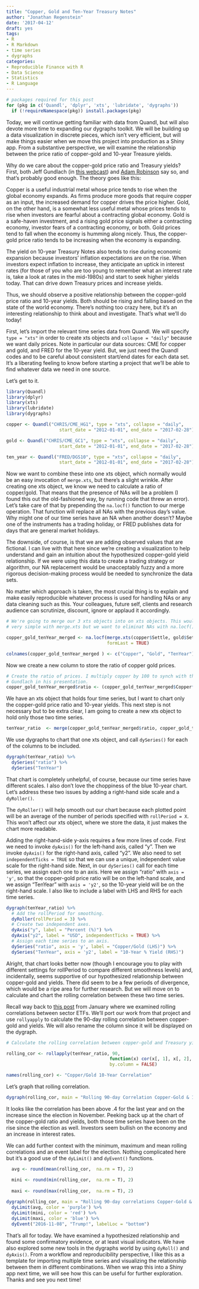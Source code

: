 ```yaml
---
title: "Copper, Gold and Ten-Year Treasury Notes"
author: "Jonathan Regenstein"
date: '2017-04-12'
draft: yes
tags:
- R
- R Markdown
- time series
- dygraphs
categories:
- Reproducible Finance with R
- Data Science
- Statistics
- R Language
---
```


```r
# packages required for this post
for (pkg in c('Quandl', 'dplyr', 'xts', 'lubridate', 'dygraphs')) 
  if (!requireNamespace(pkg)) install.packages(pkg)
```

Today, we will continue getting familiar with data from Quandl, but will also devote more time to expanding our dygraphs toolkit. We will be building up a data visualization in discrete pieces, which isn't very efficient, but will make things easier when we move this project into production as a Shiny app. From a substantive perspective, we will examine the relationship between the price ratio of copper-gold and 10-year Treasure yields.  

Why do we care about the copper-gold price ratio and Treasury yields? First, both Jeff Gundlach (in [this webcast](http://doubleline.com/latest-webcasts/)) and [Adam Robinson](http://robinsonglobalstrategies.com/) say so, and that's probably good enough. The theory goes like this:

Copper is a useful industrial metal whose price tends to rise when the global economy expands. As firms produce more goods that require copper as an input, the increased demand for copper drives the price higher. Gold, on the other hand, is a somewhat less useful metal whose prices tends to rise when investors are fearful about a contracting global economy. Gold is a safe-haven investment, and a rising gold price signals either a contracting economy, investor fears of a contracting economy, or both. Gold prices tend to fall when the economy is humming along nicely. Thus, the copper-gold price ratio tends to be increasing when the economy is expanding.

The yield on 10-year Treasury Notes also tends to rise during economic expansion because investors' inflation expectations are on the rise. When investors expect inflation to increase, they anticipate an uptick in interest rates (for those of you who are too young to remember what an interest rate is, take a look at rates in the mid-1980s) and start to seek higher yields today.  That can drive down Treasury prices and increase yields.

Thus, we should observe a positive relationship between the copper-gold price ratio and 10-year yields. Both should be rising and falling based on the state of the world economy. There's nothing too crazy here, but it's an interesting relationship to think about and investigate. That's what we'll do today!

First, let's import the relevant time series data from Quandl. We will specify `type = "xts"` in order to create xts objects and `collapse = "daily"` because we want daily prices. Note in particular our data sources: CME for copper and gold, and FRED for the 10-year yield. But, we just need the Quandl codes and to be careful about consistent start/end dates for each data set. It's a liberating feeling to know before starting a project that we'll be able to find whatever data we need in one source. 

Let's get to it.

```r
library(Quandl)
library(dplyr)
library(xts)
library(lubridate)
library(dygraphs)

copper <- Quandl("CHRIS/CME_HG1", type = "xts", collapse = "daily",  
                    start_date = "2012-01-01", end_date = "2017-02-28")

gold <- Quandl("CHRIS/CME_GC1", type = "xts", collapse = "daily",  
                    start_date = "2012-01-01", end_date = "2017-02-28")

ten_year <- Quandl("FRED/DGS10", type = "xts", collapse = "daily",  
                    start_date = "2012-01-01", end_date = "2017-02-28")
```

Now we want to combine these into one xts object, which normally would be an easy invocation of `merge.xts`, but there's a slight wrinkle. After creating one xts object, we know we need to calculate a ratio of copper/gold. That means that the presence of NAs will be a problem (I found this out the old-fashioned way, by running code that threw an error). Let's take care of that by prepending the `na.locf()` function to our merge operation. That function will replace all NAs with the previous day's value. Why might one of our time series have an NA when another doesn't? Maybe one of the instruments has a trading holiday, or FRED publishes data for days that are general market holidays. 

The downside, of course, is that we are adding observed values that are fictional. I can live with that here since we're creating a visualization to help understand and gain an intuition about the hypothesized copper-gold yield relationship. If we were using this data to create a trading strategy or algorithm, our NA replacement would be unacceptably fuzzy and a more rigorous decision-making process would be needed to synchronize the data sets. 

No matter which approach is taken, the most crucial thing is to explain and make easily reproducible whatever process is used for handling NAs or any data cleaning such as this. Your colleagues, future self, clients and research audience can scrutinize, discount, ignore or applaud it accordingly.  


```r
# We're going to merge our 3 xts objects into on xts objects. This would normally be
# very simple with merge.xts but we want to eliminat NAs with na.locf().

copper_gold_tenYear_merged <- na.locf(merge.xts(copper$Settle, gold$Settle, ten_year),
                                      formLast = TRUE)

colnames(copper_gold_tenYear_merged ) <- c("Copper", "Gold", "TenYear")
```

Now we create a new column to store the ratio of copper gold prices. 

```r
# Create the ratio of prices. I multiply copper by 100 to synch with the scale used by 
# Gundlach in his presentation.
copper_gold_tenYear_merged$ratio <- (copper_gold_tenYear_merged$Copper*100)/copper_gold_tenYear_merged$Gold
```

We have an xts object that holds four time series, but I want to chart only the copper-gold price ratio and 10-year yields. This next step is not necessary but to be extra clear, I am going to create a new xts object to hold only those two time series.

```r
tenYear_ratio  <- merge(copper_gold_tenYear_merged$ratio, copper_gold_tenYear_merged$TenYear)
```

We use dygraphs to chart that one xts object, and call `dySeries()` for each of the columns to be included.

```r
dygraph(tenYear_ratio) %>%
  dySeries("ratio") %>% 
  dySeries("TenYear")
```   

That chart is completely unhelpful, of course, because our time series have different scales. I also don't love the choppiness of the blue 10-year chart. Let's address these two issues by adding a right-hand side scale and a `dyRoller()`.

The `dyRoller()` will help smooth out our chart because each plotted point will be an average of the number of periods specified with `rollPeriod = X`. This won't affect our xts object, where we store the data, it just makes the chart more readable. 

Adding the right-hand-side y-axis requires a few more lines of code. First we need to invoke `dyAxis()` for the left-hand axis, called "y". Then we invoke `dyAxis()` for the right-hand axis, called "y2". We also need to set `independentTicks = TRUE` so that we can use a unique, independent value scale for the right-hand side. Next, in our `dySeries()` call for each time series, we assign each one to an axis. Here we assign "ratio" with `axis = 'y'`, so that the copper-gold price ratio will be on the left-hand scale, and we assign "TenYear" with `axis = 'y2'`, so the 10-year yield will be on the right-hand scale. I also like to include a label with LHS and RHS for each time series. 

```r
dygraph(tenYear_ratio) %>% 
  # Add the rollPeriod for smoothing.
  dyRoller(rollPeriod = 3) %>% 
  # Create two independent axes.
  dyAxis("y", label = "Percent (%)") %>%
  dyAxis("y2", label = "USD", independentTicks = TRUE) %>%
  # Assign each time series to an axis.
  dySeries("ratio", axis = 'y', label = "Copper/Gold (LHS)") %>% 
  dySeries("TenYear", axis = 'y2', label = "10-Year % Yield (RHS)")

```   

Alright, that chart looks better now (though I encourage you to play with different settings for rollPeriod to compare different smoothness levels) and, incidentally, seems supportive of our hypothesized relationship between copper-gold and yields. There did seem to be a few periods of divergence, which would be a ripe area for further research. But we will move on to calculate and chart the rolling correlation between these two time series. 

Recall way back to [this post](https://rviews.rstudio.com/2017/01/18/reproducible-finance-with-r-sector-correlations/) from January where we examined rolling correlations between sector ETFs. We'll port our work from that project and use `rollyapply` to calculate the 90-day rolling correlation between copper-gold and yields. We will also rename the column since it will be displayed on the dygraph.

```r
# Calculate the rolling correlation between copper-gold and Treasury yields. 

rolling_cor <- rollapply(tenYear_ratio, 90, 
                                       function(x) cor(x[, 1], x[, 2], use = "pairwise.complete.obs"), 
                                       by.column = FALSE)

names(rolling_cor) <- "Copper/Gold 10-Year Correlation"
```   

Let's graph that rolling correlation.

```r

dygraph(rolling_cor, main = "Rolling 90-day Correlation Copper-Gold & 10-Year Yield")

```   

It looks like the correlation has been above .4 for the last year and on the increase since the election in November. Peeking back up at the chart of the copper-gold ratio and yields, both those time series have been on the rise since the election as well. Investors seem bullish on the economy and an increase in interest rates.   

We can add further context with the minimum, maximum and mean rolling correlations and an event label for the election. Nothing complicated here but it's a good use of the `dyLimit()` and `dyEvent()` functions. 

```r
 
  avg <- round(mean(rolling_cor,  na.rm = T), 2)

  mini <- round(min(rolling_cor,  na.rm = T), 2)
 
  maxi <- round(max(rolling_cor,  na.rm = T), 2)
  
dygraph(rolling_cor, main = "Rolling 90-day correlations Copper-Gold & 10-Year Yield") %>% 
  dyLimit(avg, color = 'purple') %>% 
  dyLimit(mini, color = 'red') %>% 
  dyLimit(maxi, color = 'blue') %>% 
  dyEvent("2016-11-08", "Trump!", labelLoc = "bottom")
```   

That's all for today. We have examined a hypothesized relationship and found some confirmatory evidence, or at least visual indicators. We have also explored some new tools in the dygraphs world by using `dyRoll()` and `dyAxis()`.  From a workflow and reproducibility perspective, I like this as a template for importing multiple time series and visualizing the relationship between them in different combinations. When we wrap this into a Shiny app next time, we will see how this can be useful for further exploration. Thanks and see you next time! 
